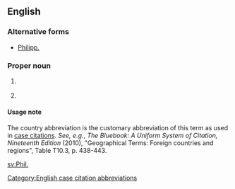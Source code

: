 ==English==

===Alternative forms===
* [[Philipp.]]

===Proper noun===
{{en-proper noun}}

# {{context|biblical|lang=en}} {{abbreviation of|Philippians}}
# {{context|legal|lang=en}} {{abbreviation of|Philippines|lang=en}}

====Usage note====
The country abbreviation is the customary abbreviation of this term as used in [[case citation]]s. ''See, e.g.'', ''The Bluebook: A Uniform System of Citation, Nineteenth Edition'' (2010), "Geographical Terms: Foreign countries and regions", Table T10.3, p. 438-443.

[[Category:English case citation abbreviations]]

[[sv:Phil.]]